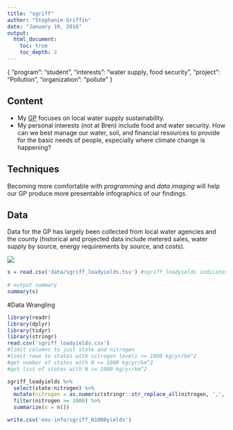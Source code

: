 ```yaml
---
title: "sgriff"
author: "Stephanie Griffin"
date: "January 19, 2016"
output:
  html_document:
    toc: true
    toc_depth: 2
---
```

{
  "program": "student",
  "interests": "water supply, food security",
  "project": "Pollution",
  "organization": "pollute" 
}  

## **Content**
        
  + My [GP](www2.bren.ucsb.edu/~sbwater) focuses on local water supply sustainability. 
  + My personal interests (not at Bren) include food and water security. How can we best manage our water, soil, and financial resources to provide for the basic needs of people, especially where climate change is happening?  
        
## **Techniques**
        
Becoming more comfortable with *programming* and *data imaging* will help our GP produce more presentable infographics of our findings.  
        
## **Data**
        
Data for the GP has largely been collected from local water agencies and the county (historical and projected data include metered sales, water supply by source, energy requirements by source, and costs). 

![](images/bbest_cool-idea.png)  


```r

s = read.csv('data/sgriff_loadyields.tsv') #sgriff_loadyields indicates annual N & P flux in states' waters (in kg/yr/km^2)
      
# output summary
summary(s)
```

#########################################
#Data Wrangling

```r
library(readr)
library(dplyr)
library(tidyr)
library(stringr)
read.csv('sgriff_loadyields.csv')
#limit columns to just state and nitrogen 
#limit rows to states with nitrogen levels >= 1000 kg/yr/km^2
#get number of states with N >= 1000 kg/yr/km^2
#get list of states with N >= 1000 kg/yr/km^2

sgriff_loadyields %>% 
  select(state:nitrogen) %>%  
  mutate(nitrogen = as.numeric(stringr::str_replace_all(nitrogen, ',', ''))) %>% 
  filter(nitrogen >= 1000) %>% 
  summarize(n = n()) 

write.csv('env-info/sgriff_N1000yields')
```
